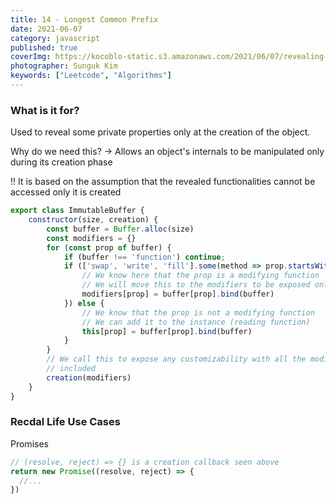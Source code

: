 ```yaml
---
title: 14 - Longest Common Prefix
date: 2021-06-07
category: javascript
published: true
coverImg: https://kocoblo-static.s3.amazonaws.com/2021/06/07/revealing-constructor-pattern/cover-img.jpg
photographer: Sunguk Kim
keywords: ["Leetcode", "Algorithms"]
---
```


### What is it for?

Used to reveal some private properties only at the creation of the object.

Why do we need this?
-> Allows an object's internals to be manipulated only during its creation phase

!! It is based on the assumption that the revealed functionalities
cannot be accessed only it is created

```js
export class ImmutableBuffer {
    constructor(size, creation) {
        const buffer = Buffer.alloc(size)
        const modifiers = {}
        for (const prop of buffer) {
            if (buffer !== 'function') continue;
            if (['swap', 'write', 'fill'].some(method => prop.startsWith(method))) {
                // We know here that the prop is a modifying function
                // We will move this to the modifiers to be exposed only on creation
                modifiers[prop] = buffer[prop].bind(buffer)
            }) else {
                // We know that the prop is not a modifying function
                // We can add it to the instance (reading function)
                this[prop] = buffer[prop].bind(buffer)
            }
        }
        // We call this to expose any customizability with all the modifying functions
        // included
        creation(modifiers)
    }
}
```

### Recdal Life Use Cases

Promises

```js
// (resolve, reject) => {} is a creation callback seen above
return new Promise((resolve, reject) => {
  //...
})
```
